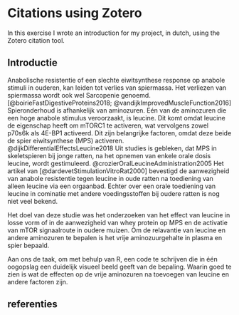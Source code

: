 # Citations using Zotero

In this exercise I wrote an introduction for my project, in dutch, using the Zotero citation tool.  

## Introductie
Anabolische resistentie of een slechte eiwitsynthese response op anabole stimuli in ouderen, kan leiden tot verlies van spiermassa. Het verliezen van spiermassa wordt ook wel Sarcopenie genoemd. [@boirieFastDigestiveProteins2018; @vandijkImprovedMuscleFunction2016]  Spieronderhoud is afhankelijk van aminozuren. Eén van de aminozuren die een hoge anabole stimulus veroorzaakt, is leucine. Dit komt omdat leucine de eigenschap heeft om mTORC1 te activeren, wat vervolgens zowel p70s6k als 4E-BP1 activeerd. Dit zijn belangrijke factoren, omdat deze beide de spier eiwitsynthese (MPS) activeren. @dijkDifferentialEffectsLeucine2018 Uit studies is gebleken, dat MPS in skeletspieren bij jonge ratten, na het opnemen van enkele orale dosis leucine, wordt gestimuleerd. @crozierOralLeucineAdministration2005 Het artikel van [@dardevetStimulationVitroRat2000] bevestigd de aanwezigheid van anabole resistentie tegen leucine in oude ratten na toediening van alleen leucine via een orgaanbad. Echter over een orale toediening van leucine in cominatie met andere voedingsstoffen bij oudere ratten is nog niet veel bekend. 

Het doel van deze studie was het onderzoeken van het effect van leucine in losse vorm of in de aanwezigheid van whey protein op MPS en de activatie van mTOR signaalroute in oudere muizen. Om de relavantie van leucine en andere aminozuren te bepalen is het vrije aminozuurgehalte in plasma en spier bepaald.

Aan ons de taak, om met behulp van R, een code te schrijven die in één oogopslag een duidelijk visueel beeld geeft van de bepaling. Waarin goed te zien is wat de effecten op de vrije aminozuren na toevoegen van leucine en andere factoren zijn. 


## referenties